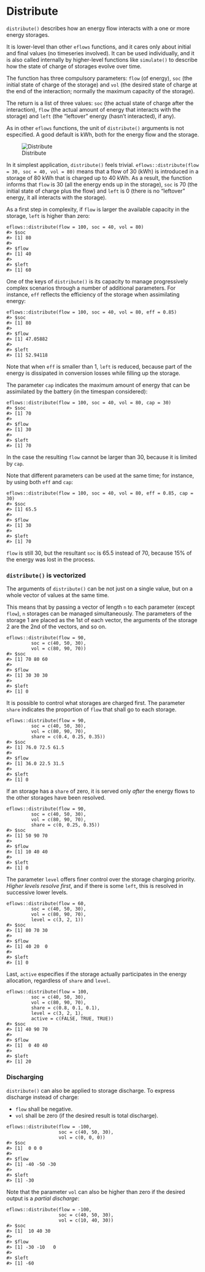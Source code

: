 
# Distribute

`distribute()` describes how an energy flow interacts with a one or more energy storages. 

It is lower-level than other `eflows` functions, and it cares only about initial and final values (no timeseries involved). It can be used individually, and it is also called internally by higher-level functions like `simulate()` to describe how the state of charge of storages evolve over time. 

The function has three compulsory parameters: `flow` (of energy), `soc` (the initial state of charge of the storage) and `vol` (the desired state of charge at the end of the interaction; normally the maximum capacity of the storage).

The return is a list of three values: `soc` (the actual state of charge after the interaction), `flow` (the actual amount of energy that interacts with the storage) and `left` (the "leftover" energy (hasn't interacted), if any). 

As in other `eflows` functions, the unit of `distribute()` arguments is not especified. A good default is kWh, both for the energy flow and the storage. 

![Distribute](../../www/images/distribute/distribute-inputoutput.png)

In it simplest application, `distribute()` feels trivial. `eflows::distribute(flow = 30, soc = 40, vol = 80)` means that a flow of 30 (kWh) is introduced in a storage of 80 kWh that is charged up to 40 kWh. As a result, the function informs that `flow` is 30 (all the energy ends up in the storage), `soc` is 70 (the initial state of charge plus the flow) and `left` is 0 (there is no "leftover" energy, it all interacts with the storage).

As a first step in complexity, if `flow` is larger the available capacity in the storage, `left` is higher than zero:

```
eflows::distribute(flow = 100, soc = 40, vol = 80)
#> $soc
#> [1] 80
#> 
#> $flow
#> [1] 40
#> 
#> $left
#> [1] 60
```

One of the keys of `distribute()` is its capacity to manage progressively complex scenarios through a number of additional parameters. For instance, `eff` reflects the efficiency of the storage when assimilating energy:

```
eflows::distribute(flow = 100, soc = 40, vol = 80, eff = 0.85)
#> $soc
#> [1] 80
#> 
#> $flow
#> [1] 47.05882
#> 
#> $left
#> [1] 52.94118
```
Note that when `eff` is smaller than 1, `left` is reduced, because part of the energy is dissipated in conversion losses while filling up the storage.  

The parameter `cap` indicates the maximum amount of energy that can be assimilated by the battery (in the timespan considered):

```
eflows::distribute(flow = 100, soc = 40, vol = 80, cap = 30)
#> $soc
#> [1] 70
#> 
#> $flow
#> [1] 30
#> 
#> $left
#> [1] 70
```
In the case the resulting `flow` cannot be larger than 30, because it is limited by `cap`.

Note that different parameters can be used at the same time; for instance, by using both `eff` and `cap`:

```
eflows::distribute(flow = 100, soc = 40, vol = 80, eff = 0.85, cap = 30)
#> $soc
#> [1] 65.5
#> 
#> $flow
#> [1] 30
#> 
#> $left
#> [1] 70
```
`flow` is still 30, but the resultant `soc` is 65.5 instead of 70, because 15% of the energy was lost in the process.


### `distribute()` is vectorized

The arguments of `distribute()` can be not just on a single value, but on a whole vector of values at the same time. 

This means that by passing a vector of length `n` to each parameter (except `flow`), `n` storages can be managed simultaneously. The parameters of the  storage 1 are placed as the 1st of each vector, the arguments of the storage 2 are the 2nd of the vectors, and so on. 

```
eflows::distribute(flow = 90, 
         soc = c(40, 50, 30), 
         vol = c(80, 90, 70))
#> $soc
#> [1] 70 80 60
#> 
#> $flow
#> [1] 30 30 30
#> 
#> $left
#> [1] 0
```
It is possible to control what storages are charged first. The parameter `share` indicates the proportion of `flow` that shall go to each storage.

```
eflows::distribute(flow = 90, 
         soc = c(40, 50, 30), 
         vol = c(80, 90, 70), 
         share = c(0.4, 0.25, 0.35))
#> $soc
#> [1] 76.0 72.5 61.5
#> 
#> $flow
#> [1] 36.0 22.5 31.5
#> 
#> $left
#> [1] 0
```

If an storage has a `share` of zero, it is served only *after* the energy flows to the other storages have been resolved. 

```
eflows::distribute(flow = 90, 
         soc = c(40, 50, 30), 
         vol = c(80, 90, 70), 
         share = c(0, 0.25, 0.35))
#> $soc
#> [1] 50 90 70
#> 
#> $flow
#> [1] 10 40 40
#> 
#> $left
#> [1] 0
```

The parameter `level` offers finer control over the storage charging priority. *Higher levels resolve first*, and if there is some `left`, this is resolved in successive lower levels. 

```
eflows::distribute(flow = 60, 
         soc = c(40, 50, 30), 
         vol = c(80, 90, 70), 
         level = c(3, 2, 1))
#> $soc
#> [1] 80 70 30
#> 
#> $flow
#> [1] 40 20  0
#> 
#> $left
#> [1] 0
```

Last, `active` especifies if the storage actually participates in the energy allocation, regardless of `share` and `level`.

```
eflows::distribute(flow = 100, 
         soc = c(40, 50, 30), 
         vol = c(80, 90, 70), 
         share = c(0.8, 0.1, 0.1),
         level = c(3, 2, 1),
         active = c(FALSE, TRUE, TRUE))
#> $soc
#> [1] 40 90 70
#> 
#> $flow
#> [1]  0 40 40
#> 
#> $left
#> [1] 20
```


### Discharging

`distribute()` can also be applied to storage discharge. To express discharge instead of charge:

- `flow` shall be negative.
- `vol` shall be zero (if the desired result is total discharge).

```
eflows::distribute(flow = -100, 
                   soc = c(40, 50, 30), 
                   vol = c(0, 0, 0))
#> $soc
#> [1]  0 0 0
#> 
#> $flow
#> [1] -40 -50 -30
#> 
#> $left
#> [1] -30
```
Note that the parameter `vol` can also be higher than zero if the desired output is a *partial discharge*:

```
eflows::distribute(flow = -100, 
                   soc = c(40, 50, 30), 
                   vol = c(10, 40, 30))
#> $soc
#> [1]  10 40 30
#> 
#> $flow
#> [1] -30 -10   0
#> 
#> $left
#> [1] -60
```
